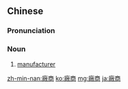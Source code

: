 {{also|厂商}}
==Chinese==
{{zh-forms|s=厂商}}

===Pronunciation===
{{zh-pron
|m=chǎngshāng
|c=cong2 soeng1
|mn=chhiúⁿ-siong
|cat=n
}}

===Noun===
{{zh-noun}}

# [[manufacturer]]

[[zh-min-nan:廠商]]
[[ko:廠商]]
[[mg:廠商]]
[[ja:廠商]]